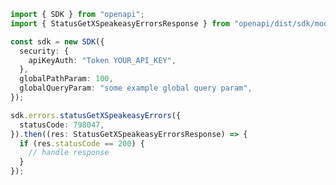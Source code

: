 ```typescript showLineNumbers copy filename="Status Get X Speakeasy Errors usage example"
import { SDK } from "openapi";
import { StatusGetXSpeakeasyErrorsResponse } from "openapi/dist/sdk/models/operations";

const sdk = new SDK({
  security: {
    apiKeyAuth: "Token YOUR_API_KEY",
  },
  globalPathParam: 100,
  globalQueryParam: "some example global query param",
});

sdk.errors.statusGetXSpeakeasyErrors({
  statusCode: 798047,
}).then((res: StatusGetXSpeakeasyErrorsResponse) => {
  if (res.statusCode == 200) {
    // handle response
  }
});
```
